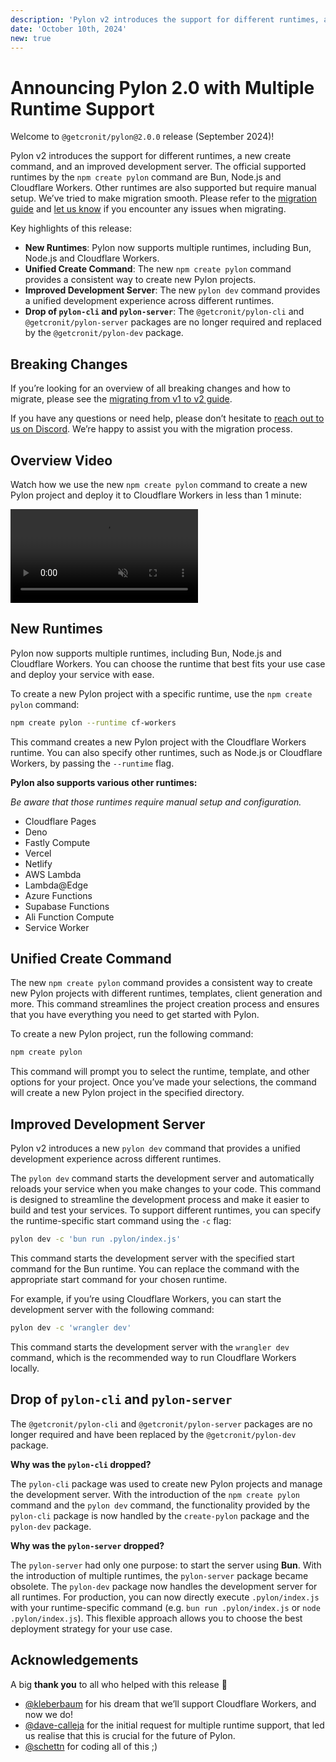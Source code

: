 ```yaml
---
description: 'Pylon v2 introduces the support for different runtimes, a new create command, and an improved development server.'
date: 'October 10th, 2024'
new: true
---
```



# Announcing Pylon 2.0 with Multiple Runtime Support

<Authors date="September 5th, 2024">
  <Author name="Nico Schett" link="https://github.com/schettn" />
</Authors>

Welcome to `@getcronit/pylon@2.0.0` release (September 2024)!

Pylon v2 introduces the support for different runtimes, a new create command, and an improved development server.
The official supported runtimes by the `npm create pylon` command are Bun, Node.js and Cloudflare Workers. Other runtimes are also supported but require manual setup.
We’ve tried to make migration smooth. Please refer to the [migration guide](/docs/release-notes/migrating-from-v1-to-v2.mdx) and [let us know](https://github.com/getcronit/pylon/issues/new/choose) if you encounter any issues when migrating.

Key highlights of this release:

- **New Runtimes**: Pylon now supports multiple runtimes, including Bun, Node.js and Cloudflare Workers.
- **Unified Create Command**: The new `npm create pylon` command provides a consistent way to create new Pylon projects.
- **Improved Development Server**: The new `pylon dev` command provides a unified development experience across different runtimes.
- **Drop of `pylon-cli` and `pylon-server`**: The `@getcronit/pylon-cli` and `@getcronit/pylon-server` packages are no longer required and replaced by the `@getcronit/pylon-dev` package.

## Breaking Changes

If you’re looking for an overview of all breaking changes and how to migrate, please see the [migrating from v1 to v2 guide](/docs/release-notes/migrating-from-v1-to-v2.mdx).

If you have any questions or need help, please don’t hesitate to [reach out to us on Discord](https://discord.gg/cbJjkVrnHe). We’re happy to assist you with the migration process.

## Overview Video

Watch how we use the new `npm create pylon` command to create a new Pylon project and deploy it to Cloudflare Workers in less than 1 minute:

<video
  muted=""
  autoplay=""
  playsinline=""
  loop=""
  controls=""
  className="mt-6 rounded-xl border dark:border-zinc-800">
  <source src="/create-pylon-cf-deploy.mp4" type="video/mp4" />
</video>

## New Runtimes

Pylon now supports multiple runtimes, including Bun, Node.js and Cloudflare Workers. You can choose the runtime that best fits your use case and deploy your service with ease.

To create a new Pylon project with a specific runtime, use the `npm create pylon` command:

```bash
npm create pylon --runtime cf-workers
```

This command creates a new Pylon project with the Cloudflare Workers runtime. You can also specify other runtimes, such as Node.js or Cloudflare Workers, by passing the `--runtime` flag.

**Pylon also supports various other runtimes:**

_Be aware that those runtimes require manual setup and configuration._

- Cloudflare Pages
- Deno
- Fastly Compute
- Vercel
- Netlify
- AWS Lambda
- Lambda@Edge
- Azure Functions
- Supabase Functions
- Ali Function Compute
- Service Worker

## Unified Create Command

The new `npm create pylon` command provides a consistent way to create new Pylon projects with different runtimes, templates, client generation and more.
This command streamlines the project creation process and ensures that you have everything you need to get started with Pylon.

To create a new Pylon project, run the following command:

```bash
npm create pylon
```

This command will prompt you to select the runtime, template, and other options for your project. Once you’ve made your selections, the command will create a new Pylon project in the specified directory.

## Improved Development Server

Pylon v2 introduces a new `pylon dev` command that provides a unified development experience across different runtimes.

The `pylon dev` command starts the development server and automatically reloads your service when you make changes to your code. This command is designed to streamline the development process and make it easier to build and test your services.
To support different runtimes, you can specify the runtime-specific start command using the `-c` flag:

```bash
pylon dev -c 'bun run .pylon/index.js'
```

This command starts the development server with the specified start command for the Bun runtime. You can replace the command with the appropriate start command for your chosen runtime.

For example, if you’re using Cloudflare Workers, you can start the development server with the following command:

```bash
pylon dev -c 'wrangler dev'
```

This command starts the development server with the `wrangler dev` command, which is the recommended way to run Cloudflare Workers locally.

## Drop of `pylon-cli` and `pylon-server`

The `@getcronit/pylon-cli` and `@getcronit/pylon-server` packages are no longer required and have been replaced by the `@getcronit/pylon-dev` package.

**Why was the `pylon-cli` dropped?**

The `pylon-cli` package was used to create new Pylon projects and manage the development server. With the introduction of the `npm create pylon` command and the `pylon dev` command, the functionality provided by the `pylon-cli` package is now handled by the `create-pylon` package and the `pylon-dev` package.

**Why was the `pylon-server` dropped?**

The `pylon-server` had only one purpose: to start the server using **Bun**. With the introduction of multiple runtimes, the `pylon-server` package became obsolete. The `pylon-dev` package now handles the development server for all runtimes.
For production, you can now directly execute `.pylon/index.js` with your runtime-specific command (e.g. `bun run .pylon/index.js` or `node .pylon/index.js`). This flexible approach allows you to choose the best deployment strategy for your use case.

## Acknowledgements

A big **thank you** to all who helped with this release 💛

- [@kleberbaum](https://github.com/kleberbaum) for his dream that we’ll support Cloudflare Workers, and now we do!
- [@dave-calleja](https://github.com/dave-calleja) for the initial request for multiple runtime support, that led us realise that this is crucial for the future of Pylon.
- [@schettn](https://github.com/schettn) for coding all of this ;)
